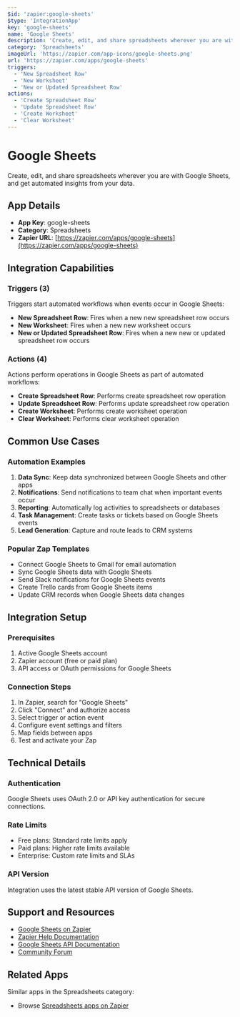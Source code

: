 ```yaml
---
$id: 'zapier:google-sheets'
$type: 'IntegrationApp'
key: 'google-sheets'
name: 'Google Sheets'
description: 'Create, edit, and share spreadsheets wherever you are with Google Sheets, and get automated insights from your data.'
category: 'Spreadsheets'
imageUrl: 'https://zapier.com/app-icons/google-sheets.png'
url: 'https://zapier.com/apps/google-sheets'
triggers:
  - 'New Spreadsheet Row'
  - 'New Worksheet'
  - 'New or Updated Spreadsheet Row'
actions:
  - 'Create Spreadsheet Row'
  - 'Update Spreadsheet Row'
  - 'Create Worksheet'
  - 'Clear Worksheet'
---
```


# Google Sheets

Create, edit, and share spreadsheets wherever you are with Google Sheets, and get automated insights from your data.

## App Details

- **App Key**: google-sheets
- **Category**: Spreadsheets
- **Zapier URL**: [https://zapier.com/apps/google-sheets](https://zapier.com/apps/google-sheets)

## Integration Capabilities

### Triggers (3)

Triggers start automated workflows when events occur in Google Sheets:

- **New Spreadsheet Row**: Fires when a new new spreadsheet row occurs
- **New Worksheet**: Fires when a new new worksheet occurs
- **New or Updated Spreadsheet Row**: Fires when a new new or updated spreadsheet row occurs

### Actions (4)

Actions perform operations in Google Sheets as part of automated workflows:

- **Create Spreadsheet Row**: Performs create spreadsheet row operation
- **Update Spreadsheet Row**: Performs update spreadsheet row operation
- **Create Worksheet**: Performs create worksheet operation
- **Clear Worksheet**: Performs clear worksheet operation

## Common Use Cases

### Automation Examples

1. **Data Sync**: Keep data synchronized between Google Sheets and other apps
2. **Notifications**: Send notifications to team chat when important events occur
3. **Reporting**: Automatically log activities to spreadsheets or databases
4. **Task Management**: Create tasks or tickets based on Google Sheets events
5. **Lead Generation**: Capture and route leads to CRM systems

### Popular Zap Templates

- Connect Google Sheets to Gmail for email automation
- Sync Google Sheets data with Google Sheets
- Send Slack notifications for Google Sheets events
- Create Trello cards from Google Sheets items
- Update CRM records when Google Sheets data changes

## Integration Setup

### Prerequisites

1. Active Google Sheets account
2. Zapier account (free or paid plan)
3. API access or OAuth permissions for Google Sheets

### Connection Steps

1. In Zapier, search for "Google Sheets"
2. Click "Connect" and authorize access
3. Select trigger or action event
4. Configure event settings and filters
5. Map fields between apps
6. Test and activate your Zap

## Technical Details

### Authentication

Google Sheets uses OAuth 2.0 or API key authentication for secure connections.

### Rate Limits

- Free plans: Standard rate limits apply
- Paid plans: Higher rate limits available
- Enterprise: Custom rate limits and SLAs

### API Version

Integration uses the latest stable API version of Google Sheets.

## Support and Resources

- [Google Sheets on Zapier](https://zapier.com/apps/google-sheets)
- [Zapier Help Documentation](https://help.zapier.com/)
- [Google Sheets API Documentation](https://developers.google-sheets.com/)
- [Community Forum](https://community.zapier.com/)

## Related Apps

Similar apps in the Spreadsheets category:

- Browse [Spreadsheets apps on Zapier](https://zapier.com/apps/categories/spreadsheets)
